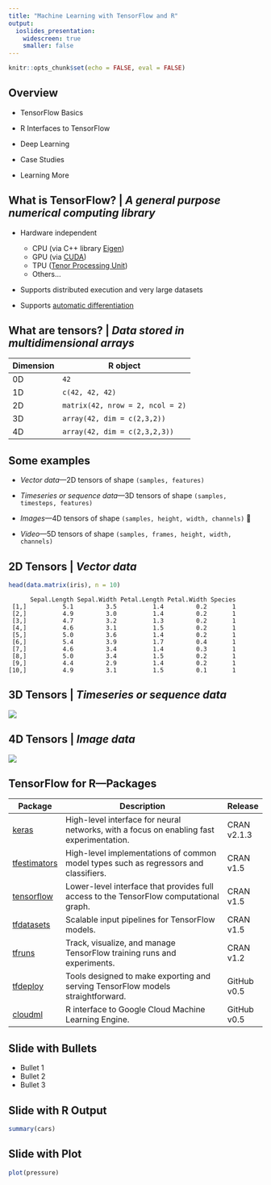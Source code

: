 ```yaml
---
title: "Machine Learning with TensorFlow and R"
output: 
  ioslides_presentation:
    widescreen: true
    smaller: false
---
```


```r
knitr::opts_chunk$set(echo = FALSE, eval = FALSE)
```

## Overview

- TensorFlow Basics

- R Interfaces to TensorFlow

- Deep Learning

- Case Studies

- Learning More

## What is TensorFlow? | *A general purpose numerical computing library*

- Hardware independent
    - CPU (via C++ library [Eigen](http://eigen.tuxfamily.org/))
    - GPU (via [CUDA](https://en.wikipedia.org/wiki/CUDA))
    - TPU ([Tenor Processing Unit](https://en.wikipedia.org/wiki/Tensor_processing_unit))
    - Others...
    
- Supports distributed execution and very large datasets

- Supports [automatic differentiation](https://en.wikipedia.org/wiki/Automatic_differentiation)

## What are tensors? | *Data stored in multidimensional arrays*

| Dimension | R object  | 
|---|---|
| 0D | `42` | 
| 1D | `c(42, 42, 42)` 
| 2D | `matrix(42, nrow = 2, ncol = 2)`  |
| 3D | `array(42, dim = c(2,3,2))` |
| 4D | `array(42, dim = c(2,3,2,3))` |

## Some examples

- *Vector data*—2D tensors of shape `(samples, features)`
 
- *Timeseries or sequence data*—3D tensors of shape `(samples, timesteps,
features)`
 
- *Images*—4D tensors of shape `(samples, height, width, channels)`


- *Video*—5D tensors of shape `(samples, frames, height, width, channels)` 


## 2D Tensors | *Vector data*

```r
head(data.matrix(iris), n = 10)
```
```
      Sepal.Length Sepal.Width Petal.Length Petal.Width Species
 [1,]          5.1         3.5          1.4         0.2       1
 [2,]          4.9         3.0          1.4         0.2       1
 [3,]          4.7         3.2          1.3         0.2       1
 [4,]          4.6         3.1          1.5         0.2       1
 [5,]          5.0         3.6          1.4         0.2       1
 [6,]          5.4         3.9          1.7         0.4       1
 [7,]          4.6         3.4          1.4         0.3       1
 [8,]          5.0         3.4          1.5         0.2       1
 [9,]          4.4         2.9          1.4         0.2       1
[10,]          4.9         3.1          1.5         0.1       1
```

## 3D Tensors | *Timeseries or sequence data*

![](images/timeseries_data.png)


## 4D Tensors | *Image data*

![](images/image_data.png)


## TensorFlow for R&mdash;Packages {.smaller}

| Package | Description  | Release |
|---|--------------|--|
| [keras](https://tensorflow.rstudio.com/keras/)  | High-level interface for neural networks, with a focus on enabling fast experimentation.  | CRAN v2.1.3 |
| [tfestimators](https://tensorflow.rstudio.com/tfestimators/)  | High-level implementations of common model types such as regressors and classifiers. | CRAN v1.5 |
| [tensorflow](https://tensorflow.rstudio.com/tensorflow/)  |  Lower-level interface that provides full access to the TensorFlow computational graph. | CRAN v1.5 |
| [tfdatasets](https://tensorflow.rstudio.com/tools/tfdatasets/)  | Scalable input pipelines for TensorFlow models. | CRAN v1.5 |
| [tfruns](https://tensorflow.rstudio.com/tools/tfruns/)  | Track, visualize, and manage TensorFlow training runs and experiments. | CRAN v1.2 |
| [tfdeploy](https://tensorflow.rstudio.com/tools/tfdeploy/)  | Tools designed to make exporting and serving TensorFlow models straightforward.  | GitHub v0.5 |
| [cloudml](https://tensorflow.rstudio.com/tools/cloudml/)  | R interface to Google Cloud Machine Learning Engine.  | GitHub v0.5 |

## Slide with Bullets

- Bullet 1
- Bullet 2
- Bullet 3

## Slide with R Output

```r
summary(cars)
```

## Slide with Plot

```r
plot(pressure)
```


